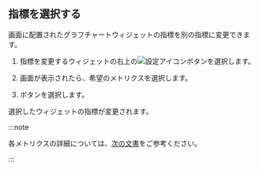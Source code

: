## 指標を選択する

画面に配置されたグラフチャートウィジェットの指標を別の指標に変更できます。

1. 指標を変更するウィジェットの右上の![設定アイコン](/img/ico-setting.svg)ボタンを選択します。

2. <Cmdname sid="metric_selector" className="uitext" />画面が表示されたら、希望のメトリクスを選択します。

   <ImgLang img='db-select-count.png' desc='カウントウィンドウ' />

3. <Cmdname sid="save" className="uitext" />ボタンを選択します。

選択したウィジェットの指標が変更されます。

:::note

各メトリクスの詳細については、[次の文書](metrics-data-list)をご参考ください。 

:::
